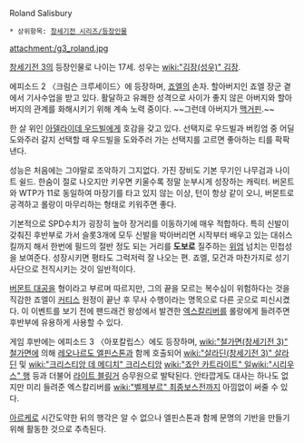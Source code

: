 Roland Salisbury

 * 상위항목: [[창세기전 시리즈/등장인물]]

attachment:/g3_roland.jpg

[[창세기전 3]]의 등장인물로 나이는 17세. 성우는 [[wiki:"김장(성우)" 김장]].

에피소드 2 〈크림슨 크루세이드〉에 등장하며, [[죠엘]]의 손자. 할아버지인 죠엘 장군 곁에서 기사수업을 받고 있다. 활달하고 유쾌한 성격으로 사이가 좋지 않은 아버지와 할아버지의 관계를 화해시키기 위해 계속 노력 중이다. ~~그런데 아버지가 [[맥거핀]].~~

한 살 위인 [[아델라이데 우드빌]]에게 호감을 갖고 있다. 선택지로 우드빌과 버킹엄 중 어딜 도와주러 갈지 선택할 때 우드빌을 도와주러 가는 선택지를 고르면 좋아하는 티를 팍팍 낸다.

성능은 처음에는 그야말로 조악하기 그지없다. 가진 장비도 기본 무기인 나무검과 나이트 쉴드. 한숨이 절로 나오지만 키우면 키울수록 정말 눈부시게 성장하는 캐릭터. 버몬트와 WTP가 11로 동일하여 마장기를 타고 있지 않는 이상, 턴이 항상 같이 오니, 버몬트로 공격하고 롤랑이 마무리하는 형태로 키워주면 좋다.

기본적으로 SPD수치가 굉장히 높아 장거리를 이동하기에 매우 적합하다. 특히 신발이 갖춰진 후반부로 가서 슬롯3개에 모두 신발을 박아버리면 시작부터 배우고 있는 대쉬스킬까지 해서 한번에 필드의 절반 정도 되는 거리를 '''도보로''' 질주하는 [[위엄]] 넘치는 민첩성을 보여준다. 성장시키면 평타도 그럭저럭 잘 나오는 편. 죠엘, 모건과 마찬가지로 성기사단으로 전직시키는 것이 일반적이다. 

[[버몬트 대공]]을 형이라고 부르며 따르지만, 그의 끝을 모르는 복수심이 위험하다는 것을 직감한 죠엘이 [[커티스]] 원정이 끝난 후 무사 수행이라는 명목으로 다른 곳으로 피신시켰다. 이 이벤트를 보기 전에 팬드래건 왕성에서 발견한 [[엑스칼리버]]를 롤랑에게 들려주면 후반부에 유용하게 사용할 수 있다.

게임 후반에는 에피소드 3 〈아포칼립스〉에도 등장하며, [[wiki:"철가면(창세기전 3)" 철가면]]에 의해 [[레오나르도 엘핀스톤]]과 함께 호출되어 [[wiki:"살라딘(창세기전 3)" 살라딘]] 및 [[wiki:"크리스티앙 데 메디치" 크리스티앙]] [[wiki:"죠안 카트라이트" 일]][[wiki:"시리우스" 행]] 등과 더불어 [[라이트 블링거]] 승무원으로 발탁된다. 안타깝게도 대사는 하나도 없지만 미리 들려준 엑스칼리버를 [[wiki:"벨제부르" 최종보스전]]까지 아낌없이 써줄 수 있다.

[[아르케]]로 시간도약한 뒤의 행각은 알 수 없으나 엘핀스톤과 함께 문명의 기반을 만들기 위해 활동한 것으로 추측된다.
